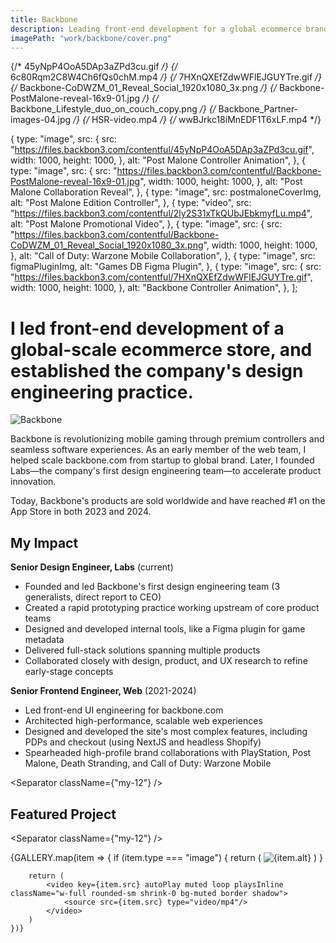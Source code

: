 ```yaml
---
title: Backbone
description: Leading front-end development for a global ecommerce brand and establishing its design engineering practice
imagePath: "work/backbone/cover.png"
---
```





{/* 45yNpP4OoA5DAp3aZPd3cu.gif */}
{/* 6c80Rqm2C8W4Ch6fQs0chM.mp4 */}
{/* 7HXnQXEfZdwWFlEJGUYTre.gif */}
{/* Backbone-CoDWZM_01_Reveal_Social_1920x1080_3x.png */}
{/* Backbone-PostMalone-reveal-16x9-01.jpg */}
{/* Backbone_Lifestyle_duo_on_couch_copy.png */}
{/* Backbone_Partner-images-04.jpg */}
{/* HSR-video.mp4 */}
{/* wwBJrkc18iMnEDF1T6xLF.mp4 */}

  {
    type: "image",
    src: {
      src: "https://files.backbon3.com/contentful/45yNpP4OoA5DAp3aZPd3cu.gif",
      width: 1000,
      height: 1000,
    },
    alt: "Post Malone Controller Animation",
  },
  {
    type: "image",
    src: {
      src: "https://files.backbon3.com/contentful/Backbone-PostMalone-reveal-16x9-01.jpg",
      width: 1000,
      height: 1000,
    },
    alt: "Post Malone Collaboration Reveal",
  },
  {
    type: "image",
    src: postmaloneCoverImg,
    alt: "Post Malone Edition Controller",
  },
  {
    type: "video",
    src: "https://files.backbon3.com/contentful/2ly2S31xTkQUbJEbkmyfLu.mp4",
    alt: "Post Malone Promotional Video",
  },
  {
    type: "image",
    src: {
      src: "https://files.backbon3.com/contentful/Backbone-CoDWZM_01_Reveal_Social_1920x1080_3x.png",
      width: 1000,
      height: 1000,
    },
    alt: "Call of Duty: Warzone Mobile Collaboration",
  },
  {
    type: "image",
    src: figmaPluginImg,
    alt: "Games DB Figma Plugin",
  },
  {
    type: "image",
    src: {
      src: "https://files.backbon3.com/contentful/7HXnQXEfZdwWFlEJGUYTre.gif",
      width: 1000,
      height: 1000,
    },
    alt: "Backbone Controller Animation",
  },
];

# I led front-end development of a global-scale ecommerce store, and established the company's design engineering practice.

<Image
  src={coverImg}
  alt="Backbone"
  width={1600}
  height={900}
  className="rounded-sm shrink-0 bg-muted border shadow"
/>

Backbone is revolutionizing mobile gaming through premium controllers and seamless software experiences. As an early member of the web team, I helped scale backbone.com from startup to global brand. Later, I founded Labs—the company's first design engineering team—to accelerate product innovation.

Today, Backbone's products are sold worldwide and have reached #1 on the App Store in both 2023 and 2024.

## My Impact

**Senior Design Engineer, Labs** (current)
- Founded and led Backbone's first design engineering team (3 generalists, direct report to CEO)
- Created a rapid prototyping practice working upstream of core product teams
- Designed and developed internal tools, like a Figma plugin for game metadata
- Delivered full-stack solutions spanning multiple products
- Collaborated closely with design, product, and UX research to refine early-stage concepts

**Senior Frontend Engineer, Web** (2021-2024)
- Led front-end UI engineering for backbone.com
- Architected high-performance, scalable web experiences
- Designed and developed the site's most complex features, including PDPs and checkout (using NextJS and headless Shopify)
- Spearheaded high-profile brand collaborations with PlayStation, Post Malone, Death Stranding, and Call of Duty: Warzone Mobile

<Separator className={"my-12"} />

## Featured Project

<div className={"mt-8 mb-12"}>
  <WorkList slugs={FEATURED_WORK_SLUGS} />
</div>

<Separator className={"my-12"} />

<div className="grid grid-cols-1 gap-4 not-prose mt-8">
    {GALLERY.map(item => {
        if (item.type === "image") {
            return (
                <Image
                    key={item.src.src}
                    src={item.src}
                    alt={item.alt}
                    width={1600}
                    height={900}
                    className="rounded-sm shrink-0 bg-muted border shadow"
                />
            )
        }

        return (
            <video key={item.src} autoPlay muted loop playsInline className="w-full rounded-sm shrink-0 bg-muted border shadow">
                <source src={item.src} type="video/mp4"/>
            </video>
        )
    })}
</div>
